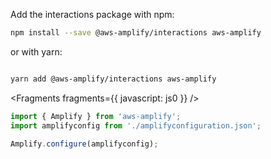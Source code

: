 
Add the interactions package with npm:

```sh
npm install --save @aws-amplify/interactions aws-amplify

```

or with yarn:

```sh

yarn add @aws-amplify/interactions aws-amplify

```

<Fragments fragments={{ javascript: js0 }} />

```javascript
import { Amplify } from 'aws-amplify';
import amplifyconfig from './amplifyconfiguration.json';

Amplify.configure(amplifyconfig);
```
